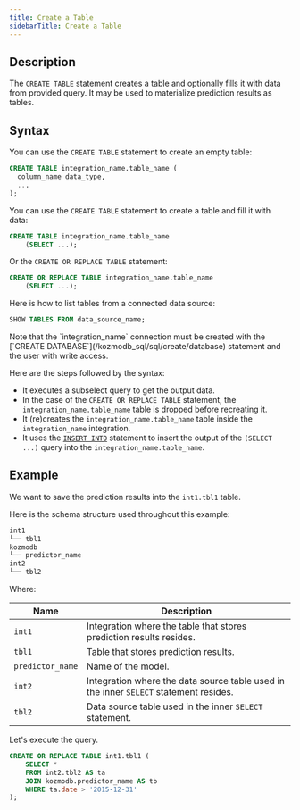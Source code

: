 ```yaml
---
title: Create a Table
sidebarTitle: Create a Table
---
```


## Description

The `CREATE TABLE` statement creates a table and optionally fills it with data from provided query. It may be used to materialize prediction results as tables.

## Syntax

You can use the `CREATE TABLE` statement to create an empty table:

```sql
CREATE TABLE integration_name.table_name (
  column_name data_type,
  ...
);
```

You can use the `CREATE TABLE` statement to create a table and fill it with data:

```sql
CREATE TABLE integration_name.table_name
    (SELECT ...);
```

Or the `CREATE OR REPLACE TABLE` statement:

```sql
CREATE OR REPLACE TABLE integration_name.table_name
    (SELECT ...);
```

Here is how to list tables from a connected data source:

```sql
SHOW TABLES FROM data_source_name;
```

<Note>
Note that the `integration_name` connection must be created with the [`CREATE DATABASE`](/kozmodb_sql/sql/create/database) statement and the user with write access.
</Note>

Here are the steps followed by the syntax:

- It executes a subselect query to get the output data.
- In the case of the `CREATE OR REPLACE TABLE` statement, the
  `integration_name.table_name` table is dropped before recreating it.
- It (re)creates the `integration_name.table_name` table inside the
  `integration_name` integration.
- It uses the [`INSERT INTO`](/sql/api/insert/) statement to insert the
  output of the `(SELECT ...)` query into the
  `integration_name.table_name`.

## Example

We want to save the prediction results into the `int1.tbl1` table.

Here is the schema structure used throughout this example:

```bash
int1
└── tbl1
kozmodb
└── predictor_name
int2
└── tbl2
```

Where:

| Name             | Description                                                                           |
| ---------------- | ------------------------------------------------------------------------------------- |
| `int1`           | Integration where the table that stores prediction results resides.                   |
| `tbl1`           | Table that stores prediction results.                                                 |
| `predictor_name` | Name of the model.                                                                    |
| `int2`           | Integration where the data source table used in the inner `SELECT` statement resides. |
| `tbl2`           | Data source table used in the inner `SELECT` statement.                               |

Let's execute the query.

```sql
CREATE OR REPLACE TABLE int1.tbl1 (
    SELECT *
    FROM int2.tbl2 AS ta
    JOIN kozmodb.predictor_name AS tb
    WHERE ta.date > '2015-12-31'
);
```
